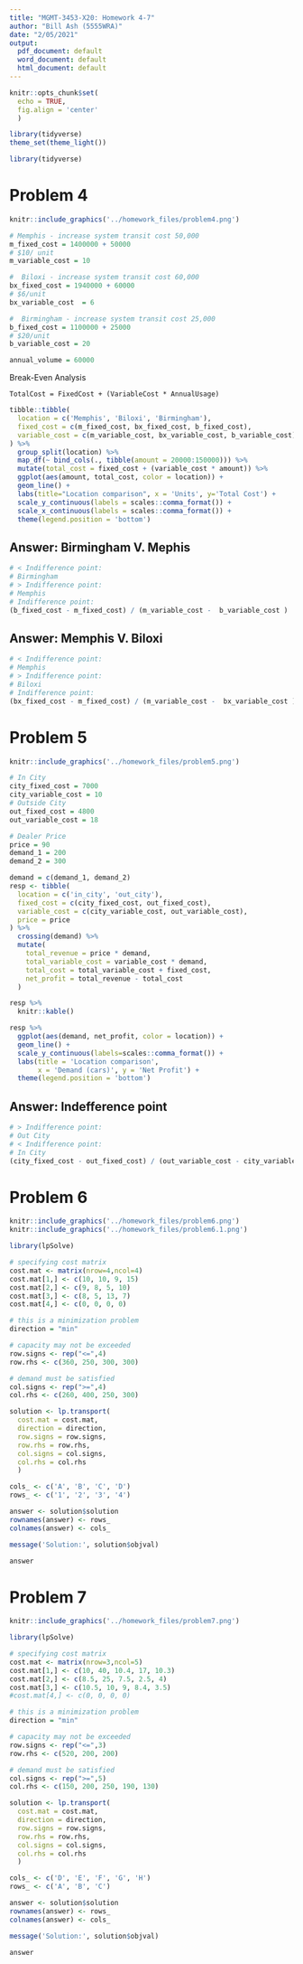 ```yaml
---
title: "MGMT-3453-X20: Homework 4-7"
author: "Bill Ash (5555WRA)"
date: "2/05/2021"
output:
  pdf_document: default
  word_document: default
  html_document: default
---
```


```r
knitr::opts_chunk$set(
  echo = TRUE,
  fig.align = 'center'
  )

library(tidyverse)
theme_set(theme_light())
```

```r
library(tidyverse)
```


# Problem 4 

```r
knitr::include_graphics('../homework_files/problem4.png')
```


```r
# Memphis - increase system transit cost 50,000
m_fixed_cost = 1400000 + 50000
# $10/ unit 
m_variable_cost = 10

#  Biloxi - increase system transit cost 60,000
bx_fixed_cost = 1940000 + 60000
# $6/unit
bx_variable_cost  = 6

#  Birmingham - increase system transit cost 25,000
b_fixed_cost = 1100000 + 25000
# $20/unit
b_variable_cost = 20

annual_volume = 60000
```

Break-Even Analysis

`TotalCost = FixedCost + (VariableCost * AnnualUsage)`

```r
tibble::tibble(
  location = c('Memphis', 'Biloxi', 'Birmingham'), 
  fixed_cost = c(m_fixed_cost, bx_fixed_cost, b_fixed_cost), 
  variable_cost = c(m_variable_cost, bx_variable_cost, b_variable_cost), 
) %>%  
  group_split(location) %>% 
  map_df(~ bind_cols(., tibble(amount = 20000:150000))) %>% 
  mutate(total_cost = fixed_cost + (variable_cost * amount)) %>% 
  ggplot(aes(amount, total_cost, color = location)) + 
  geom_line() + 
  labs(title="Location comparison", x = 'Units', y='Total Cost') + 
  scale_y_continuous(labels = scales::comma_format()) + 
  scale_x_continuous(labels = scales::comma_format()) + 
  theme(legend.position = 'bottom')
```


## Answer: Birmingham V. Mephis 

```r
# < Indifference point: 
# Birmingham
# > Indifference point: 
# Memphis
# Indifference point: 
(b_fixed_cost - m_fixed_cost) / (m_variable_cost -  b_variable_cost )
```

## Answer: Memphis V. Biloxi 

```r
# < Indifference point: 
# Memphis
# > Indifference point: 
# Biloxi
# Indifference point: 
(bx_fixed_cost - m_fixed_cost) / (m_variable_cost -  bx_variable_cost )
```




# Problem 5

```r
knitr::include_graphics('../homework_files/problem5.png')
```

```r
# In City 
city_fixed_cost = 7000
city_variable_cost = 10
# Outside City 
out_fixed_cost = 4800
out_variable_cost = 18

# Dealer Price 
price = 90
demand_1 = 200
demand_2 = 300
```

```r
demand = c(demand_1, demand_2)
resp <- tibble(
  location = c('in_city', 'out_city'), 
  fixed_cost = c(city_fixed_cost, out_fixed_cost), 
  variable_cost = c(city_variable_cost, out_variable_cost), 
  price = price
) %>% 
  crossing(demand) %>% 
  mutate(
    total_revenue = price * demand, 
    total_variable_cost = variable_cost * demand, 
    total_cost = total_variable_cost + fixed_cost, 
    net_profit = total_revenue - total_cost
  ) 

resp %>% 
  knitr::kable()

```

```r
resp %>% 
  ggplot(aes(demand, net_profit, color = location)) + 
  geom_line() + 
  scale_y_continuous(labels=scales::comma_format()) + 
  labs(title = 'Location comparison', 
       x = 'Demand (cars)', y = 'Net Profit') + 
  theme(legend.position = 'bottom')
```


## Answer: Indefference point

```r
# > Indifference point: 
# Out City 
# < Indifference point: 
# In City 
(city_fixed_cost - out_fixed_cost) / (out_variable_cost - city_variable_cost)
```



# Problem 6

```r
knitr::include_graphics('../homework_files/problem6.png')
knitr::include_graphics('../homework_files/problem6.1.png')
```

```r
library(lpSolve)

# specifying cost matrix 
cost.mat <- matrix(nrow=4,ncol=4)
cost.mat[1,] <- c(10, 10, 9, 15)
cost.mat[2,] <- c(9, 8, 5, 10)
cost.mat[3,] <- c(8, 5, 13, 7)
cost.mat[4,] <- c(0, 0, 0, 0)

# this is a minimization problem
direction = "min"

# capacity may not be exceeded
row.signs <- rep("<=",4)
row.rhs <- c(360, 250, 300, 300)

# demand must be satisfied
col.signs <- rep(">=",4)
col.rhs <- c(260, 400, 250, 300)

solution <- lp.transport(
  cost.mat = cost.mat,
  direction = direction,
  row.signs = row.signs,
  row.rhs = row.rhs,
  col.signs = col.signs,
  col.rhs = col.rhs
  )

cols_ <- c('A', 'B', 'C', 'D')
rows_ <- c('1', '2', '3', '4')

answer <- solution$solution 
rownames(answer) <- rows_
colnames(answer) <- cols_

message('Solution:', solution$objval)
```

```r
answer 
```


# Problem 7

```r
knitr::include_graphics('../homework_files/problem7.png')
```


```r
library(lpSolve)

# specifying cost matrix 
cost.mat <- matrix(nrow=3,ncol=5)
cost.mat[1,] <- c(10, 40, 10.4, 17, 10.3)
cost.mat[2,] <- c(8.5, 25, 7.5, 2.5, 4)
cost.mat[3,] <- c(10.5, 10, 9, 8.4, 3.5)
#cost.mat[4,] <- c(0, 0, 0, 0)

# this is a minimization problem
direction = "min"

# capacity may not be exceeded
row.signs <- rep("<=",3)
row.rhs <- c(520, 200, 200)

# demand must be satisfied
col.signs <- rep(">=",5)
col.rhs <- c(150, 200, 250, 190, 130)

solution <- lp.transport(
  cost.mat = cost.mat,
  direction = direction,
  row.signs = row.signs,
  row.rhs = row.rhs,
  col.signs = col.signs,
  col.rhs = col.rhs
  )

cols_ <- c('D', 'E', 'F', 'G', 'H')
rows_ <- c('A', 'B', 'C')

answer <- solution$solution 
rownames(answer) <- rows_
colnames(answer) <- cols_

message('Solution:', solution$objval)
```

```r
answer 
```




